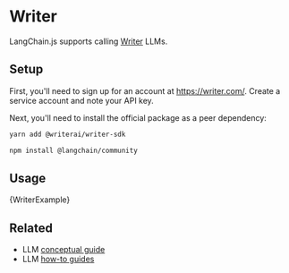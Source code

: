 # Writer

LangChain.js supports calling [Writer](https://writer.com/) LLMs.

## Setup

First, you'll need to sign up for an account at https://writer.com/. Create a service account and note your API key.

Next, you'll need to install the official package as a peer dependency:

```bash npm2yarn
yarn add @writerai/writer-sdk
```


<IntegrationInstallTooltip></IntegrationInstallTooltip>

```bash npm2yarn
npm install @langchain/community
```

## Usage


<CodeBlock language="typescript">{WriterExample}</CodeBlock>


## Related

- LLM [conceptual guide](/docs/concepts/#llms)
- LLM [how-to guides](/docs/how_to/#llms)
